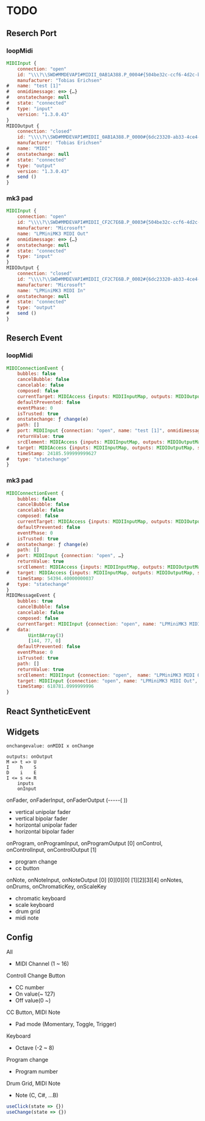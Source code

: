 # TODO

## Reserch Port
### loopMidi

```js
MIDIInput {
    connection: "open"
    id: "\\\?\\SWD#MMDEVAPI#MIDII_0AB1A388.P_0004#{504be32c-ccf6-4d2c-b73f-6f8b3747e22b}"
    manufacturer: "Tobias Erichsen"
#   name: "test [1]"
#   onmidimessage: e=> {…}
#   onstatechange: null
#   state: "connected"
#   type: "input"
    version: "1.3.0.43"
}
MIDIOutput {
    connection: "closed"
    id: "\\\\?\\SWD#MMDEVAPI#MIDII_0AB1A388.P_0000#{6dc23320-ab33-4ce4-80d4-bbb3ebbf2814}"
    manufacturer: "Tobias Erichsen"
#   name: "MIDI"
#   onstatechange: null
#   state: "connected"
#   type: "output"
    version: "1.3.0.43"
#   send ()
}
```

### mk3 pad

```js
MIDIInput {
    connection: "open"
    id: "\\\\?\\SWD#MMDEVAPI#MIDII_CF2C7E6B.P_0003#{504be32c-ccf6-4d2c-b73f-6f8b3747e22b}"
    manufacturer: "Microsoft"
    name: "LPMiniMK3 MIDI Out"
#   onmidimessage: e=> {…}
#   onstatechange: null
#   state: "connected"
#   type: "input"
}
MIDIOutput {
    connection: "closed"
    id: "\\\\?\\SWD#MMDEVAPI#MIDII_CF2C7E6B.P_0002#{6dc23320-ab33-4ce4-80d4-bbb3ebbf2814}"
    manufacturer: "Microsoft"
    name: "LPMiniMK3 MIDI In"
#   onstatechange: null
#   state: "connected"
#   type: "output"
#   send ()
}
```


## Reserch Event
### loopMidi

```js
MIDIConnectionEvent {
    bubbles: false
    cancelBubble: false
    cancelable: false
    composed: false
    currentTarget: MIDIAccess {inputs: MIDIInputMap, outputs: MIDIOutputMap, sysexEnabled: true, onstatechange: ƒ}
    defaultPrevented: false
    eventPhase: 0
    isTrusted: true
#   onstatechange: ƒ change(e)
    path: []
#   port: MIDIInput {connection: "open", name: "test [1]", onmidimessage: ƒ, …}
    returnValue: true
    srcElement: MIDIAccess {inputs: MIDIInputMap, outputs: MIDIOutputMap, sysexEnabled: true, onstatechange: ƒ}
#   target: MIDIAccess {inputs: MIDIInputMap, outputs: MIDIOutputMap, sysexEnabled: true, onstatechange: ƒ}
    timeStamp: 24185.599999999627
#   type: "statechange"
}
```

### mk3 pad

```js
MIDIConnectionEvent {
    bubbles: false
    cancelBubble: false
    cancelable: false
    composed: false
    currentTarget: MIDIAccess {inputs: MIDIInputMap, outputs: MIDIOutputMap, sysexEnabled: true, onstatechange: ƒ}
    defaultPrevented: false
    eventPhase: 0
    isTrusted: true
#   onstatechange: ƒ change(e)
    path: []
#   port: MIDIInput {connection: "open", …}
    returnValue: true
    srcElement: MIDIAccess {inputs: MIDIInputMap, outputs: MIDIOutputMap, sysexEnabled: true, onstatechange: ƒ}
#   target: MIDIAccess {inputs: MIDIInputMap, outputs: MIDIOutputMap, sysexEnabled: true, onstatechange: ƒ}
    timeStamp: 54394.40000000037
#   type: "statechange"
}
MIDIMessageEvent {
    bubbles: true
    cancelBubble: false
    cancelable: false
    composed: false
    currentTarget: MIDIInput {connection: "open", name: "LPMiniMK3 MIDI Out", onmidimessage: ƒ, …}
#   data:
        Uint8Array(3)
        [144, 77, 0]
    defaultPrevented: false
    eventPhase: 0
    isTrusted: true
    path: []
    returnValue: true
    srcElement: MIDIInput {connection: "open",  name: "LPMiniMK3 MIDI Out", onmidimessage: ƒ, …}
    target: MIDIInput {connection: "open", name: "LPMiniMK3 MIDI Out", onmidimessage: ƒ, …}
    timeStamp: 618781.0999999996
}
```


## React SyntheticEvent

## Widgets
```
onchangevalue: onMIDI x onChange

outputs: onOutput
M => t => U
I    h    S
D    i    E
I <= s <= R
    inputs
    onInput
```

onFader, onFaderInput, onFaderOutput (-----( ))
- vertical unipolar fader
- vertical bipolar fader
- horizontal unipolar fader
- horizontal bipolar fader

onProgram, onProgramInput, onProgramOutput [0]
onControl, onControlInput, onControlOutput [1]

- program change
- cc button

onNote, onNoteInput, onNoteOutput [0] [0][0][0] [1][2][3][4]
onNotes, onDrums, onChromaticKey, onScaleKey
- chromatic keyboard
- scale keyboard
- drum grid
- midi note


## Config
All
- MIDI Channel (1 ~ 16)

Controll Change Button
- CC number
- On value(~ 127)
- Off value(0 ~)

CC Button, MIDI Note
- Pad mode (Momentary, Toggle, Trigger)

Keyboard
- Octave (-2 ~ 8)

Program change
- Program number

Drum Grid, MIDI Note
- Note (C, C#, ...B)



```js
useClick(state => {})
useChange(state => {})
```
